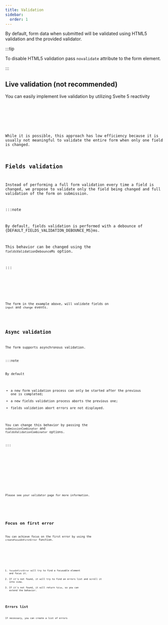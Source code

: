 ```yaml
---
title: Validation
sidebar:
  order: 1
---
```









By default, form data when submitted will be validated using HTML5 validation and the provided validator.

:::tip

To disable HTML5 validation pass `novalidate` attribute to the form element.

:::

## Live validation (not recommended)

You can easily implement live validation by utilizing Svelte 5 reactivity

<Code code={liveValidationCode} lang="svelte" />

<FormCard>
  <LiveValidation client:only="svelte" />
</FormCard>

While it is possible, this approach has low efficiency because
it is usually not meaningful to validate the entire form when only one field is changed.

## Fields validation

Instead of performing a full form validation every time a field is changed,
we propose to validate only the field being changed and
full validation of the form on submission.

:::note

By default, fields validation is performed with a debounce of {DEFAULT_FIELDS_VALIDATION_DEBOUNCE_MS}ms.

This behavior can be changed using the `fieldsValidationDebounceMs` option.

:::

<Code code={fieldsValidationCode} lang="svelte" />

<FormCard>
  <FieldsValidation client:only="svelte" />
</FormCard>

The form in the example above, will validate fields on `input` and `change` events.

<LinkCard title="Fields validation mode API reference" href="../../form/fields-validation-mode/" />

## Async validation

The form supports asynchronous validation.

:::note

By default

- a new form validation process can only be started after the previous one is completed;
- a new fields validation process aborts the previous one;
- fields validation abort errors are not displayed.

You can change this behavior by passing the `submissionCombinator` and `fieldsValidationCombinator` options.

:::


<Tabs>
  <TabItem label="Form">
    <FormCard title='Async form' >
      <AsyncValidation client:only="svelte" />
    </FormCard>
  </TabItem>
  <TabItem label="form.svelte">
    <Code code={asyncValidationCode} lang="svelte" />
  </TabItem>
</Tabs>

Please see your validator page for more information.

<LinkCard title="Ajv" href="../../validators/ajv/#async-validation" />
<LinkCard title="Zod" href="../../validators/zod/#async-validation" />
<LinkCard title="Standard Schema" href="../../validators/standard-schema/#async-validation" />

## Focus on first error

You can achieve focus on the first error by using the `createFocusOnFirstError` function.

<Code code={focusOnFirstErrorCode} lang="svelte" />

<FormCard>
  <FocusOnFirsError client:only="svelte" />
</FormCard>

1. `focusOnFirstError` will try to find a focusable element and focus it.
2. If it's not found, it will try to find an errors list and scroll it into view.
3. If it's not found, it will return `false`, so you can extend the behavior.

## Errors list

If necessary, you can create a list of errors

<Code code={errorsListCode} lang="svelte" />

<FormCard>
  <ErrorsList client:only="svelte" />
</FormCard>
